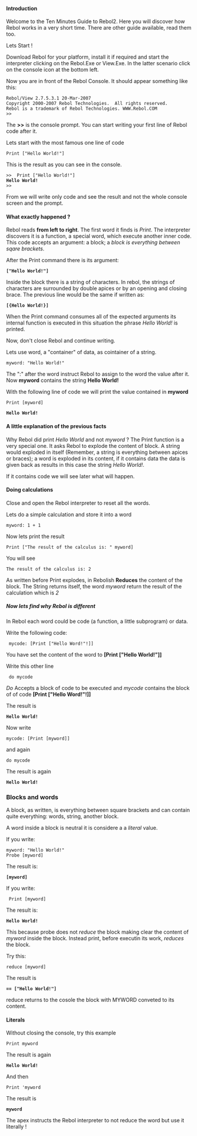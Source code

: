 ==== Introduction ====

Welcome to the Ten Minutes Guide to Rebol2.
Here you will discover how Rebol works in a very short time. There are other guide available, read them too.

Lets Start !

Download Rebol for your platform, install it if required and start the interpreter clicking on the Rebol.Exe or View.Exe. In the latter scenario click on the console icon at the bottom left.

Now you are in front of the Rebol Console. It should appear something like this:

 Rebol/View 2.7.5.3.1 20-Mar-2007
 Copyright 2000-2007 Rebol Technologies.  All rights reserved.
 Rebol is a trademark of Rebol Technologies. WWW.Rebol.COM
 >>

The '''>>''' is the console prompt. You can start writing your first line of Rebol code after it.

Lets start with the most famous one line of code

 Print ["Hello World!"]

This is the result as you can see in the console.

 >>  Print ["Hello World!"]
 '''Hello World!'''
 >>

From we will write only code and see the result and not the whole console screen and the prompt.

==== What exactly happened ?====

Rebol reads '''from left to right'''. The first word it finds is ''Print''. The interpreter discovers it is a function, a special word, which execute another inner code. This code accepts an argument: a block; a ''block is everything between sqare brackets''.

After the Print command there is its argument: 

 '''["Hello World!"]''' 

Inside the block there is a string of characters. In rebol, the strings of characters are surrounded by double apices or by an opening and closing brace. The previous line would be the same if written as:

 '''[{Hello World!}]'''

When the Print command consumes all of the expected arguments its internal function is executed in this situation the phrase ''Hello World!'' is printed.

Now, don't close Rebol and continue writing.

Lets use word, a "container" of data, as cointainer of a string.

 myword: "Hello World!"

The ":" after the word instruct Rebol to assign to the word the value after it. Now '''myword''' contains the string '''Hello World!'''

With the following line of code we will print the value contained in '''myword'''

 Print [myword]

 '''Hello World!'''

====A little explanation of the previous facts====

Why Rebol did print ''Hello World'' and not ''myword'' ?
The Print function is a very special one. It asks Rebol to explode the content of block. A string would exploded in itself (Remember, a string is everything between apices or braces); a word is exploded in its content, if it contains data the data is given back as results in this case the string ''Hello World!''. 

If it contains code we will see later what will happen.

====Doing calculations====

Close and open the Rebol interpreter to reset all the words.

Lets do a simple calculation and store it into a word

 myword: 1 + 1

Now lets print the result

 Print ["The result of the calculus is: " myword]

You will see 

 The result of the calculus is: 2

As written before Print explodes, in Rebolish '''Reduces''' the content of the block. The String returns itself, the word ''myword'' return the result of the calculation which is ''2''

===== Now lets find why Rebol is different =====

In Rebol each word could be code (a function, a little subprogram) or data.

Write the following code:

  mycode: [Print ["Hello Word!"!]]

You have set the content of the word to '''[Print ["Hello World!"]]'''

Write this other line

  do mycode

''Do'' Accepts a block of code to be executed and ''mycode'' contains the block of of code '''[Print ["Hello Word!"!]]'''

The result is

 '''Hello World!'''

Now write

 mycode: [Print [myword]]

and again

 do mycode

The result is again

 '''Hello World!'''

===Blocks and words===

A block, as written, is everything between square brackets and can contain quite everything: words, string, another block.

A word inside a block is neutral it is considere a a ''literal'' value.

If you write:

 myword: "Hello World!"
 Probe [myword]

The result is:

 '''[myword]'''

If you write:

  Print [myword]

The result is:

 '''Hello World!'''

This because probe does not ''reduce'' the block making clear the content of ''myword'' inside the block. Instead print, before executin its work, ''reduces'' the block.

Try this:

 reduce [myword]

The result is

 '''== ["Hello World!"]'''

reduce returns to the cosole the block with MYWORD conveted to its content.

====Literals====

Without closing the console, try this example

 Print myword

The result is again

 '''Hello World!'''

And then

 Print 'myword

The result is 

 '''myword'''

The apex instructs the Rebol interpreter to not reduce the word but use it literally !
